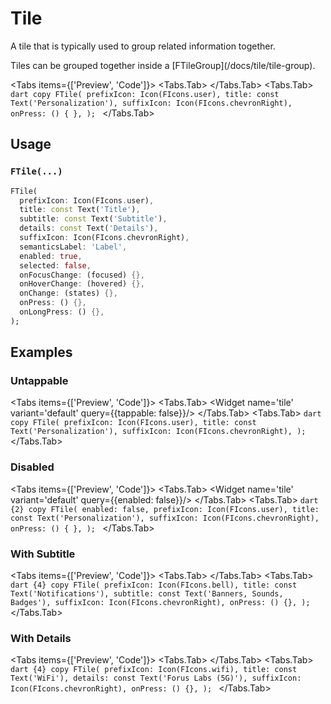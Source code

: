 
# Tile

A tile that is typically used to group related information together.

<LinkBadgeGroup>
    <LinkBadge label="API Reference" href="https://pub.dev/documentation/forui/latest/forui.widgets.tile/"/>
</LinkBadgeGroup>

<Callout type="info">
    Tiles can be grouped together inside a [FTileGroup](/docs/tile/tile-group).
</Callout>

<Tabs items={['Preview', 'Code']}>
  <Tabs.Tab>
    <Widget name='tile' variant='default' query={{}}/>
  </Tabs.Tab>
  <Tabs.Tab>
    ```dart copy
    FTile(
      prefixIcon: Icon(FIcons.user),
      title: const Text('Personalization'),
      suffixIcon: Icon(FIcons.chevronRight),
      onPress: () { },
    );
    ```
  </Tabs.Tab>
</Tabs>

## Usage

### `FTile(...)`

```dart copy
FTile(
  prefixIcon: Icon(FIcons.user),
  title: const Text('Title'),
  subtitle: const Text('Subtitle'),
  details: const Text('Details'),
  suffixIcon: Icon(FIcons.chevronRight),
  semanticsLabel: 'Label',
  enabled: true,
  selected: false,
  onFocusChange: (focused) {},
  onHoverChange: (hovered) {},
  onChange: (states) {},
  onPress: () {},
  onLongPress: () {},
);
```

## Examples

### Untappable

<Tabs items={['Preview', 'Code']}>
  <Tabs.Tab>
    <Widget name='tile' variant='default' query={{tappable: false}}/>
  </Tabs.Tab>
  <Tabs.Tab>
    ```dart copy
    FTile(
      prefixIcon: Icon(FIcons.user),
      title: const Text('Personalization'),
      suffixIcon: Icon(FIcons.chevronRight),
    );
    ```
  </Tabs.Tab>
</Tabs>

### Disabled

<Tabs items={['Preview', 'Code']}>
  <Tabs.Tab>
    <Widget name='tile' variant='default' query={{enabled: false}}/>
  </Tabs.Tab>
  <Tabs.Tab>
    ```dart {2} copy
    FTile(
      enabled: false,
      prefixIcon: Icon(FIcons.user),
      title: const Text('Personalization'),
      suffixIcon: Icon(FIcons.chevronRight),
      onPress: () { },
    );
    ```
  </Tabs.Tab>
</Tabs>

### With Subtitle

<Tabs items={['Preview', 'Code']}>
  <Tabs.Tab>
    <Widget name='tile' variant='subtitle' query={{}}/>
  </Tabs.Tab>
  <Tabs.Tab>
    ```dart {4} copy
    FTile(
      prefixIcon: Icon(FIcons.bell),
      title: const Text('Notifications'),
      subtitle: const Text('Banners, Sounds, Badges'),
      suffixIcon: Icon(FIcons.chevronRight),
      onPress: () {},
    );
    ```
  </Tabs.Tab>
</Tabs>

### With Details

<Tabs items={['Preview', 'Code']}>
  <Tabs.Tab>
    <Widget name='tile' variant='details' query={{}}/>
  </Tabs.Tab>
  <Tabs.Tab>
    ```dart {4} copy
    FTile(
      prefixIcon: Icon(FIcons.wifi),
      title: const Text('WiFi'),
      details: const Text('Forus Labs (5G)'),
      suffixIcon: Icon(FIcons.chevronRight),
      onPress: () {},
    );
    ```
  </Tabs.Tab>
</Tabs>

